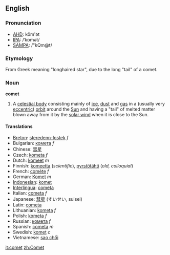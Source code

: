 ==English==
===Pronunciation===
*[[w:AHD|AHD]]: kŏm'ət
*[[w:IPA|IPA]]: /ˈkɒmət/
*[[w:SAMPA|SAMPA]]: /"kQm@t/

=== Etymology ===
From Greek meaning "longhaired star", due to the long "tail" of a comet.

===Noun===
'''comet'''

#A [[celestial body]] consisting mainly of [[ice]], [[dust]] and [[gas]] in a (usually very [[eccentric]]) [[orbit]] around the [[Sun]] and having a "tail" of melted matter blown away from it by the [[solar wind]] when it is close to the Sun.

====Translations====
*[[Breton]]: [[steredenn-lostek]] ''f''
*Bulgarian: [[комета]] ''f''
*Chinese: [[彗星]]
*Czech: [[kometa]] ''f''
*Dutch: [[komeet]] ''m''
*Finnish: [[komeetta]] (''scientific''), [[pyrstötähti]] (''old, colloquial'')
*French: [[comète]] ''f''
*German: [[Komet]] ''m''
*[[Indonesian]]: [[komet]]
*[[Interlingua]]: [[cometa]]
*Italian: [[cometa]] ''f''
*Japanese: [[彗星]] (すいせい, suisei)
*Latin: [[cometa]]
*Lithuanian: [[kometa]] ''f''
*Polish: [[kometa]] ''f''
*Russian: [[комета]] ''f''
*Spanish: [[cometa]] ''m''
*Swedish: [[komet]] ''c''
*Vietnamese: [[sao chổi]]

[[it:comet]]
[[zh:Comet]]